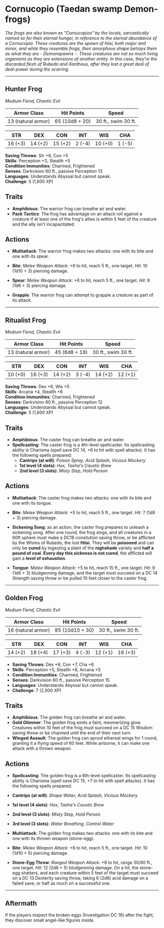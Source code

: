 
# Cornucopio (Taedan swamp Demon-frogs)

<BlendedImage src='/library/images/Hydroloth.webp' alt='Frog' />

_The frogs are also known as "Cornucopios" by the locals, sarcastically named so for their eternal hunger, in reference to the eternal abundance of a Cornucopia. These creatures are the spawn of hiisi, both major and minor, and while they resemble frogs, their amorphous shape betrays them as what they are - Demonspawns -. These creatures are not so much living organisms as they are extensions of another entity. In this case, they're the discarded flesh of Rubedo and Xanthous, after they lost a great deal of deal-power during the scarring_

---

## Hunter Frog

_Medium Fiend, Chaotic Evil_

| **Armor Class**    | **Hit Points** | **Speed**           |
| ------------------ | -------------- | ------------------- |
| 13 (natural armor) | 65 (10d8 + 20) | 30 ft., swim 30 ft. |

| **STR** | **DEX** | **CON** | **INT** | **WIS** | **CHA** |
| ------- | ------- | ------- | ------- | ------- | ------- |
| 16 (+3) | 14 (+2) | 15 (+2) | 2 (-4)  | 10 (+0) | 1 (-5)  |

**Saving Throws**: Str +6, Con +5  
**Skills**: Perception +3, Stealth +5  
**Condition Immunities**: Charmed, Frightened  
**Senses**: Darkvision 60 ft., passive Perception 13  
**Languages**: Understands Abyssal but cannot speak.  
**Challenge**: 5 (1,600 XP)

## Traits

- **Amphibious**: The warrior frog can breathe air and water.
- **Pack Tactics**: The frog has advantage on an attack roll against a creature if at least one of the frog's allies is within 5 feet of the creature and the ally isn't incapacitated.

## Actions

- **Multiattack**: The warrior frog makes two attacks: one with its bite and one with its spear.
- **Bite**: _Melee Weapon Attack_: +6 to hit, reach 5 ft., one target. _Hit_: 10 (1d10 + 3) piercing damage.

- **Spear**: _Melee Weapon Attack_: +6 to hit, reach 5 ft., one target. _Hit_: 8 (1d6 + 3) piercing damage.
- **Grapple**: The warrior frog can attempt to grapple a creature as part of its attack.

---

## Ritualist Frog

_Medium Fiend, Chaotic Evil_

| **Armor Class**    | **Hit Points** | **Speed**           |
| ------------------ | -------------- | ------------------- |
| 13 (natural armor) | 45 (6d8 + 18)  | 30 ft., swim 30 ft. |

| **STR** | **DEX** | **CON** | **INT** | **WIS** | **CHA** |
| ------- | ------- | ------- | ------- | ------- | ------- |
| 10 (+0) | 16 (+3) | 14 (+2) | 3 (-4)  | 14 (+2) | 12 (+1) |

**Saving Throws**: Dex +6, Wis +5  
**Skills**: Arcana +4, Stealth +6  
**Condition Immunities**: Charmed, Frightened  
**Senses**: Darkvision 60 ft., passive Perception 12  
**Languages**: Understands Abyssal but cannot speak.  
**Challenge**: 5 (1,600 XP)

## Traits

- **Amphibious**: The caster frog can breathe air and water.
- **Spellcasting**: The caster frog is a 4th-level spellcaster. Its spellcasting ability is Charisma (spell save DC 14, +6 to hit with spell attacks). It has the following spells prepared:
  - **Cantrips (at will)**: _Poison Spray, Acid Splash, Vicious Mockery_
  - **1st level (4 slots)**: _Hex, Tasha's Caustic Brew_
  - **2nd level (3 slots)**: _Misty Step, Hold Person_

## Actions

- **Multiattack**: The caster frog makes two attacks: one with its bite and one with its tongue.
- **Bite**: _Melee Weapon Attack_: +5 to hit, reach 5 ft., one target. _Hit_: 7 (1d8 + 3) piercing damage.

- **Sickening Song**: as an action, the caster frog prepares to unleash a sickening song. After one round, the frog sings, and all creatures in a 60ft sphere must make a DC18 consitution saving throw, or be afflicted by the Whims of Rubedo, the lost **Hiisi**. They will be **poisoned** and can only be **cured** by ingesting a plant of the **nighshade** variety and **half a pound of coal**. **Every day this sickness is not cured**, the afflicted will gain a **level of exhaustion**.

- **Tongue**: _Melee Weapon Attack_: +5 to hit, reach 15 ft., one target. _Hit_: 9 (1d6 + 3) bludgeoning damage, and the target must succeed on a DC 14 Strength saving throw or be pulled 10 feet closer to the caster frog.

---

## Golden Frog

_Medium Fiend, Chaotic Evil_

| **Armor Class**    | **Hit Points**  | **Speed**           |
| ------------------ | --------------- | ------------------- |
| 16 (natural armor) | 85 (10d10 + 30) | 30 ft., swim 30 ft. |

| **STR** | **DEX** | **CON** | **INT** | **WIS** | **CHA** |
| ------- | ------- | ------- | ------- | ------- | ------- |
| 14 (+2) | 18 (+4) | 17 (+3) | 4 (-3)  | 12 (+1) | 16 (+3) |

- **Saving Throws**: Dex +8, Con +7, Cha +6
- **Skills**: Perception +5, Stealth +8, Arcana +5
- **Condition Immunities**: Charmed, Frightened
- **Senses**: Darkvision 60 ft., passive Perception 15
- **Languages**: Understands Abyssal but cannot speak.
- **Challenge**: 7 (2,900 XP)

## Traits

- **Amphibious**: The golden frog can breathe air and water.
- **Gold Glimmer**: The golden frog emits a faint, mesmerizing glow. Creatures within 10 feet of the frog must succeed on a DC 15 Wisdom saving throw or be charmed until the end of their next turn.
- **Winged Assault**: The golden frog can sprout ethereal wings for 1 round, granting it a flying speed of 60 feet. While airborne, it can make one attack with a thrown weapon.

## Actions

- **Spellcasting**: The golden frog is a 6th-level spellcaster. Its spellcasting ability is Charisma (spell save DC 15, +7 to hit with spell attacks). It has the following spells prepared:

- **Cantrips (at will)**: _Shape Water, Acid Splash, Vicious Mockery_
- **1st level (4 slots)**: _Hex, Tasha's Caustic Brew_
- **2nd level (3 slots)**: _Misty Step, Hold Person_
- **3rd level (3 slots)**: _Water Breathing, Control Water_

- **Multiattack**: The golden frog makes two attacks: one with its bite and one with its thrown weapon (stone-egg).
- **Bite**: _Melee Weapon Attack_: +6 to hit, reach 5 ft., one target. _Hit_: 10 (1d10 + 5) piercing damage.

- **Stone-Egg Throw**: _Ranged Weapon Attack_: +8 to hit, range 30/60 ft., one target. _Hit_: 12 (2d6 + 5) bludgeoning damage. On a hit, the stone-egg shatters, and each creature within 5 feet of the target must succeed on a DC 13 Dexterity saving throw, taking 6 (2d6) acid damage on a failed save, or half as much on a successful one.

---

## **Aftermath**

If the players inspect the broken eggs (Investigation DC 16) after the fight, they discover small angel-like figures inside.
